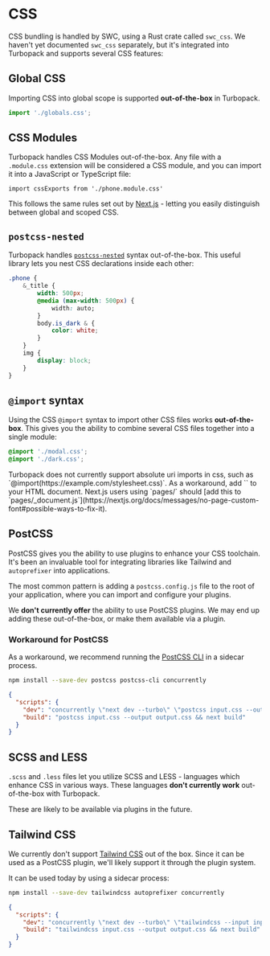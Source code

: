 
# CSS

CSS bundling is handled by SWC, using a Rust crate called `swc_css`. We haven't yet documented `swc_css` separately, but it's integrated into Turbopack and supports several CSS features:

## Global CSS

Importing CSS into global scope is supported **out-of-the-box** in Turbopack.

```ts
import './globals.css';
```

## CSS Modules

Turbopack handles CSS Modules out-of-the-box. Any file with a `.module.css` extension will be considered a CSS module, and you can import it into a JavaScript or TypeScript file:

```tsx Component.tsx
import cssExports from './phone.module.css'
```

This follows the same rules set out by [Next.js](https://nextjs.org/docs/basic-features/built-in-css-support#adding-component-level-css) - letting you easily distinguish between global and scoped CSS.

## `postcss-nested`

Turbopack handles [`postcss-nested`](https://www.npmjs.com/package/postcss-nested) syntax out-of-the-box. This useful library lets you nest CSS declarations inside each other:

```css phone.css
.phone {
    &_title {
        width: 500px;
        @media (max-width: 500px) {
            width: auto;
        }
        body.is_dark & {
            color: white;
        }
    }
    img {
        display: block;
    }
}
```

## `@import` syntax

Using the CSS `@import` syntax to import other CSS files works **out-of-the-box**. This gives you the ability to combine several CSS files together into a single module:

```css filename="globals.css"
@import './modal.css';
@import './dark.css';
```

<Callout type="info">
  Turbopack does not currently support absolute uri imports in css, such as `@import(https://example.com/stylesheet.css)`. As a workaround, add
  `<link rel="stylesheet" href="https://example.com/stylesheet.css"></link>` to your HTML document. Next.js users using `pages/` should
  [add this to `pages/_document.js`](https://nextjs.org/docs/messages/no-page-custom-font#possible-ways-to-fix-it).
</Callout>

## PostCSS

PostCSS gives you the ability to use plugins to enhance your CSS toolchain. It's been an invaluable tool for integrating libraries like Tailwind and `autoprefixer` into applications.

The most common pattern is adding a `postcss.config.js` file to the root of your application, where you can import and configure your plugins.

We **don't currently offer** the ability to use PostCSS plugins. We may end up adding these out-of-the-box, or make them available via a plugin.

### Workaround for PostCSS

As a workaround, we recommend running the [PostCSS CLI](https://www.npmjs.com/package/postcss-cli) in a sidecar process.

```sh
npm install --save-dev postcss postcss-cli concurrently
```

```json filename="package.json"
{
  "scripts": {
    "dev": "concurrently \"next dev --turbo\" \"postcss input.css --output output.css --watch\"",
    "build": "postcss input.css --output output.css && next build"
  }
}
```

## SCSS and LESS

`.scss` and `.less` files let you utilize SCSS and LESS - languages which enhance CSS in various ways. These languages **don't currently work** out-of-the-box with Turbopack.

These are likely to be available via plugins in the future.

## Tailwind CSS

We currently don't support [Tailwind CSS](https://tailwindcss.com/) out of the box. Since it can be used as a PostCSS plugin, we'll likely support it through the plugin system.

It can be used today by using a sidecar process:

```sh
npm install --save-dev tailwindcss autoprefixer concurrently
```

```json filename="package.json"
{
  "scripts": {
    "dev": "concurrently \"next dev --turbo\" \"tailwindcss --input input.css --output output.css --watch\"",
    "build": "tailwindcss input.css --output output.css && next build"
  }
}
```
